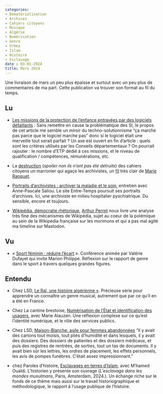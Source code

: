 ```yaml
---
categories:
- Dématérialisation
- Archives
- Cahiers citoyens 
- Musique
- Algérie
- Numérisation 
- Genre 
- Urbex 
- Islam
- Histoire 
- Esclavage
date : 03-01-2024
title: Mars 2024
---
```


Une livraison de mars un peu plus épaisse et surtout avec un peu plus de commentaires de ma part. Cette publication va trouver son format au fil du temps.

## Lu

* [Les missions de la protection de l’enfance entravées par des logiciels défaillants](https://www.lemonde.fr/les-decodeurs/article/2024/02/28/les-missions-de-la-protection-de-l-enfance-entravees-par-des-logiciels-defaillants_6219030_4355770.html) : Sans remettre en cause la problématique des SI, le propos de cet article me semble un miroir du techno-solutionnisme "ça marche pas parce que le logiciel marche pas" donc si le logiciel était une merveille tout serait parfait ? Un axe est ouvert en fin d'article : quels sont les critères utilisés par les Conseils départementaux ? On pourrait rajouter : le nombre d'ETP dédié à ces missions, et le niveau de qualification / compétences, rémunérations, etc.

* La [destruction](https://france3-regions.francetvinfo.fr/paris-ile-de-france/paris/gilets-jaunes-c-est-le-plus-gros-corpus-d-expression-citoyenne-qu-on-ait-analyse-en-france-et-peut-etre-dans-le-monde-que-sont-devenus-les-cahiers-de-doleances-2929221.html) (_spoiler non ils n'ont pas été détruits_) des cahiers citoyens un marronier qui agaçe les archivistes, un [fil](https://mastodon.zaclys.com/@Marie_Ranquet/112019267160958568) très clair de [Marie Ranquet](https://mastodon.zaclys.com/@Marie_Ranquet).


* [Portraits d'archivistes : archiver la maladie et le soin](https://entre-temps.net/portraits-darchivistes-archiver-la-maladie-et-le-soin-entretien-avec-anne-pascale-saliou/), entretien avec Anne-Pascale Saliou. Le site Entre-Temps poursuit ses portraits d'archives. Ici, une archiviste en milieu hospitalier pyschiatrique. Du sensible, encore et toujours.

* [Wikipédia, démocratie rhétorique](https://www.arthurperret.fr/blog/2024-03-08-wikipedia-democratie-rhetorique.html), [Arthur Perret](https://social.sciences.re/@arthurperret) nous livre une analyse très fine des mécanismes de Wikipédia, sujet au coeur de la polémique au sein de la Wikipédia française sur les morimons et qui a pas mal agité ma timeline sur Mastodon.

## Vu

* « [Sport féminin : réduire l’écart](https://www.journalventilo.fr/agenda/divers/124612/sport-feminin-reduire-l-ecart) ». Conférence animée par Valérie Dufayet qui invite Marion Philippe. Réflexion sur le rapport de genre dans le sport à travers quelques grandes figures.


## Entendu

* Chez LSD, [Le Raï, une histoire algérienne »](https://www.radiofrance.fr/franceculture/podcasts/lsd-la-serie-documentaire/il-etait-une-fois-dans-l-ouest-9855874). Précieuse série pour apprendre un connaître un genre musical, autrement que par ce qu'il en a été en France.

* Chez La cantine brestoise, [Numérisation de l’État et identification des usagers](https://www.lacantine-brest.net/53-numerisation-de-letat-et-identification-des-usagers-avec-marie-alauzen/), avec Marie Alauzen. Une réflexion complexe sur ce qu'est l'identité numérique, et le rôle des services publics.

* Chez LSD, [Maison-Blanche, asile pour femmes abandonnées](https://www.radiofrance.fr/franceculture/podcasts/lsd-la-serie-documentaire/maison-blanche-asile-pour-femmes-abandonne-8862387) “Il y avait des cartons tout moisis, tout pliés d'humidité et dans lesquels, il y avait des dossiers. Des dossiers de patientes et des dossiers médicaux, et puis des registres de rentrées, de sorties, tout un tas de documents. Il y avait bien sûr les lettres, les ordres de placement, les effets personnels, les avis de pompes funèbres. C'était assez impressionnant."

* chez Paroles d'histoire, [Esclavages en terres d’Islam](http://parolesdhistoire.fr/index.php/2024/03/24/2580/), avec M’hamed Oualdi. L'historien y présente son ouvrage (_L’esclavage dans les mondes musulmans_, Paris, Amsterdam, 2024.). Un échange riche sur le fonds de ce thème mais aussi sur le travail historiographique et méthodologique, le rapport à l'usage publique de l'histoire.
